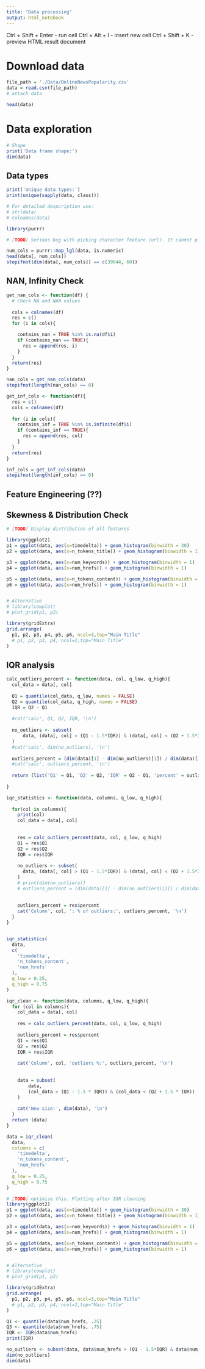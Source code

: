 ```yaml
---
title: "Data processing"
output: html_notebook
---
```


Ctrl + Shift + Enter - run cell
Ctrl + Alt + I - insert new cell
Ctrl + Shift + K - preview HTML result document

# Download data

```r
file_path = './Data/OnlineNewsPopularity.csv'
data = read.csv(file_path)
# attach data
```


```r
head(data)
```

# Data exploration
```r
# Shape
print('Data frame shape:')
dim(data)
```
## Data types
```r
print('Unique data types:')
print(unique(sapply(data, class)))

# For detailed despcription use:
# str(data)
# colnames(data)
```

```r
library(purrr)

# [TODO] Serious bug with picking character feature (url). It cannot pick it

num_cols = purrr::map_lgl(data, is.numeric)
head(data[, num_cols])
stopifnot(dim(data[, num_cols]) == c(39644, 60))
```

## NAN, Infinity Check
```r
get_nan_cols <- function(df) {
  # Check NA and NAN values
  
  cols = colnames(df)
  res = c()
  for (i in cols){

    contains_nan = TRUE %in% is.na(df$i)
    if (contains_nan == TRUE){
      res = append(res, i)
    }
  }
  return(res)
}

nan_cols = get_nan_cols(data)
stopifnot(length(nan_cols) == 0)
```

```r
get_inf_cols <- function(df){
  res = c()
  cols = colnames(df)
  
  for (i in cols){
    contains_inf = TRUE %in% is.infinite(df$i)
    if (contains_inf == TRUE){
      res = append(res, col)
    }
  }
  return(res)
}

inf_cols = get_inf_cols(data)
stopifnot(length(inf_cols) == 0)
```

## Feature Engineering (??)

## Skewness & Distribution Check

```r
# [TODO] Display distribution of all features

library(ggplot2)
p1 = ggplot(data, aes(x=timedelta)) + geom_histogram(binwidth = 30)
p2 = ggplot(data, aes(x=n_tokens_title)) + geom_histogram(binwidth = 1)

p3 = ggplot(data, aes(x=num_keywords)) + geom_histogram(binwidth = 1)
p4 = ggplot(data, aes(x=num_hrefs)) + geom_histogram(binwidth = 1)

p5 = ggplot(data, aes(x=n_tokens_content)) + geom_histogram(binwidth = 1)
p6 = ggplot(data, aes(x=num_hrefs)) + geom_histogram(binwidth = 1)


# Alternative
# library(cowplot)
# plot_grid(p1, p2)

library(gridExtra)
grid.arrange(
  p1, p2, p3, p4, p5, p6, ncol=3,top="Main Title"
  # p1, p2, p3, p4, ncol=2,top="Main Title"
)
```


## IQR analysis

```r
calc_outliers_percent <- function(data, col, q_low, q_high){
  col_data = data[, col]
  
  Q1 = quantile(col_data, q_low, names = FALSE)
  Q2 = quantile(col_data, q_high, names = FALSE)
  IQR = Q2 - Q1
  
  #cat('calc', Q1, Q2, IQR, '\n')
  
  no_outliers <- subset(
      data, (data[, col] > (Q1 - 1.5*IQR)) & (data[, col] < (Q2 + 1.5*IQR))
  )
  #cat('calc', dim(no_outliers), '\n')
    
  outliers_percent = (dim(data)[1] - dim(no_outliers)[1]) / dim(data)[1]
  #cat('calc', outliers_percent, '\n')
  
  return (list('Q1' = Q1, 'Q2' = Q2, 'IQR' = Q2 - Q1, 'percent' = outliers_percent))
  
}

iqr_statistics <- function(data, columns, q_low, q_high){
  
  for(col in columns){
    print(col)
    col_data = data[, col]
    
    
    res = calc_outliers_percent(data, col, q_low, q_high)
    Q1 = res$Q1
    Q2 = res$Q2
    IQR = res$IQR
    
    no_outliers <- subset(
      data, (data[, col] > (Q1 - 1.5*IQR)) & (data[, col] < (Q2 + 1.5*IQR))
    )
    # print(dim(no_outliers))
    # outliers_percent = (dim(data)[1] - dim(no_outliers)[1]) / dim(data)[1]
    
    
    outliers_percent = res$percent
    cat('Column', col, ': % of outliers:', outliers_percent, '\n')
  }
}


iqr_statistics(
  data, 
  c(
    'timedelta',
    'n_tokens_content',
    'num_hrefs'
  ),
  q_low = 0.25,
  q_high = 0.75
)
```
```r
iqr_clean <- function(data, columns, q_low, q_high){
  for (col in columns){
    col_data = data[, col]
    
    res = calc_outliers_percent(data, col, q_low, q_high)
    
    outliers_percent = res$percent
    Q1 = res$Q1
    Q2 = res$Q2
    IQR = res$IQR
    
    cat('Column', col, 'outliers %:', outliers_percent, '\n')
    
    
    data = subset(
        data,
        (col_data > (Q1 - 1.5 * IQR)) & (col_data < (Q2 + 1.5 * IQR))
    )
    
    cat('New size:', dim(data), '\n')
  }
  return (data)
}

data = iqr_clean(
  data, 
  columns = c(
    'timedelta',
    'n_tokens_content',
    'num_hrefs'
  ),
  q_low = 0.25,
  q_high = 0.75
)
```

```r
# [TODO] optimize this. Plotting after IQR cleaning
library(ggplot2)
p1 = ggplot(data, aes(x=timedelta)) + geom_histogram(binwidth = 30)
p2 = ggplot(data, aes(x=n_tokens_title)) + geom_histogram(binwidth = 1)

p3 = ggplot(data, aes(x=num_keywords)) + geom_histogram(binwidth = 1)
p4 = ggplot(data, aes(x=num_hrefs)) + geom_histogram(binwidth = 1)

p5 = ggplot(data, aes(x=n_tokens_content)) + geom_histogram(binwidth = 1)
p6 = ggplot(data, aes(x=num_hrefs)) + geom_histogram(binwidth = 1)


# Alternative
# library(cowplot)
# plot_grid(p1, p2)

library(gridExtra)
grid.arrange(
  p1, p2, p3, p4, p5, p6, ncol=3,top="Main Title"
  # p1, p2, p3, p4, ncol=2,top="Main Title"
)
```




```r
Q1 <- quantile(data$num_hrefs, .25)
Q3 <- quantile(data$num_hrefs, .75)
IQR <- IQR(data$num_hrefs)
print(IQR)

no_outliers <- subset(data, data$num_hrefs > (Q1 - 1.5*IQR) & data$num_hrefs < (Q3 + 1.5*IQR))
dim(no_outliers)
dim(data)
```





